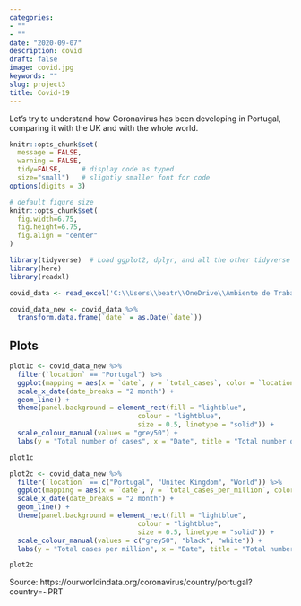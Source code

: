```yaml
---
categories:
- ""
- ""
date: "2020-09-07"
description: covid
draft: false
image: covid.jpg
keywords: ""
slug: project3
title: Covid-19 
---
```


Let's try to understand how Coronavirus has been developing in Portugal, comparing it with the UK and with the whole world.

```r
knitr::opts_chunk$set(
  message = FALSE, 
  warning = FALSE, 
  tidy=FALSE,     # display code as typed
  size="small")   # slightly smaller font for code
options(digits = 3)

# default figure size
knitr::opts_chunk$set(
  fig.width=6.75, 
  fig.height=6.75,
  fig.align = "center"
)
```

```r
library(tidyverse)  # Load ggplot2, dplyr, and all the other tidyverse packages
library(here)
library(readxl)
```


```r
covid_data <- read_excel('C:\\Users\\beatr\\OneDrive\\Ambiente de Trabalho\\owid-covid-data.xlsx')

```

```r
covid_data_new <- covid_data %>% 
  transform.data.frame(`date` = as.Date(`date`))

```

## Plots

```r
plot1c <- covid_data_new %>%
  filter(`location` == "Portugal") %>% 
  ggplot(mapping = aes(x = `date`, y = `total_cases`, color = `location`)) +
  scale_x_date(date_breaks = "2 month") +
  geom_line() +
  theme(panel.background = element_rect(fill = "lightblue",
                                colour = "lightblue",
                                size = 0.5, linetype = "solid")) +
  scale_colour_manual(values = "grey50") +
  labs(y = "Total number of cases", x = "Date", title = "Total number of Covid-19 cases in Portugal")

plot1c
```


```r
plot2c <- covid_data_new %>%
  filter(`location` == c("Portugal", "United Kingdom", "World")) %>% 
  ggplot(mapping = aes(x = `date`, y = `total_cases_per_million`, color = `location`)) +
  scale_x_date(date_breaks = "2 month") +
  geom_line() +
  theme(panel.background = element_rect(fill = "lightblue",
                                colour = "lightblue",
                                size = 0.5, linetype = "solid")) +
  scale_colour_manual(values = c("grey50", "black", "white")) +
  labs(y = "Total cases per million", x = "Date", title = "Total number of Covid-19 cases in Portugal, UK and World")

plot2c
```


Source: https://ourworldindata.org/coronavirus/country/portugal?country=~PRT